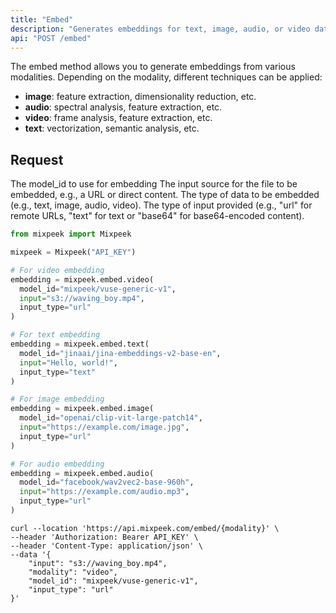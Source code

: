 ```yaml
---
title: "Embed"
description: "Generates embeddings for text, image, audio, or video data to create machine-readable representations."
api: "POST /embed"
---
```


The embed method allows you to generate embeddings from various modalities. Depending on the modality, different techniques can be applied:

- **image**: feature extraction, dimensionality reduction, etc.
- **audio**: spectral analysis, feature extraction, etc.
- **video**: frame analysis, feature extraction, etc.
- **text**: vectorization, semantic analysis, etc.

## Request

<ParamField body="model_id" type="string" required>
  The model_id to use for embedding
</ParamField>

<ParamField body="input" type="string" required>
  The input source for the file to be embedded, e.g., a URL or direct content.
</ParamField>

<ParamField body="modality" type="string" required>
  The type of data to be embedded (e.g., text, image, audio, video).
</ParamField>

<ParamField body="input_type" type="string" required>
  The type of input provided (e.g., "url" for remote URLs, "text" for text or
  "base64" for base64-encoded content).
</ParamField>

<RequestExample>

```python Python
from mixpeek import Mixpeek

mixpeek = Mixpeek("API_KEY")

# For video embedding
embedding = mixpeek.embed.video(
  model_id="mixpeek/vuse-generic-v1",
  input="s3://waving_boy.mp4",
  input_type="url"
)

# For text embedding
embedding = mixpeek.embed.text(
  model_id="jinaai/jina-embeddings-v2-base-en",
  input="Hello, world!",
  input_type="text"
)

# For image embedding
embedding = mixpeek.embed.image(
  model_id="openai/clip-vit-large-patch14",
  input="https://example.com/image.jpg",
  input_type="url"
)

# For audio embedding
embedding = mixpeek.embed.audio(
  model_id="facebook/wav2vec2-base-960h",
  input="https://example.com/audio.mp3",
  input_type="url"
)
```

```shell Shell
curl --location 'https://api.mixpeek.com/embed/{modality}' \
--header 'Authorization: Bearer API_KEY' \
--header 'Content-Type: application/json' \
--data '{
    "input": "s3://waving_boy.mp4",
    "modality": "video",
    "model_id": "mixpeek/vuse-generic-v1",
    "input_type": "url"
}'
```

</RequestExample>
